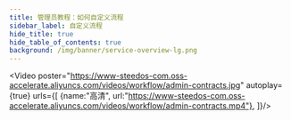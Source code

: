 ```yaml
---
title: 管理员教程：如何自定义流程
sidebar_label: 自定义流程
hide_title: true
hide_table_of_contents: true
background: /img/banner/service-overview-lg.png
---
```




<Video 
    poster="https://www-steedos-com.oss-accelerate.aliyuncs.com/videos/workflow/admin-contracts.jpg"
    autoplay={true}
    urls={[
        {name:"高清", url:"https://www-steedos-com.oss-accelerate.aliyuncs.com/videos/workflow/admin-contracts.mp4"},
    ]}/>
